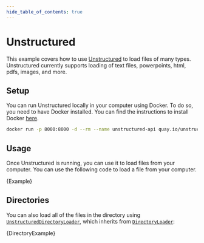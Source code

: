 ```yaml
---
hide_table_of_contents: true
---
```


# Unstructured

This example covers how to use [Unstructured](/docs/ecosystem/integrations/unstructured) to load files of many types. Unstructured currently supports loading of text files, powerpoints, html, pdfs, images, and more.

## Setup

You can run Unstructured locally in your computer using Docker. To do so, you need to have Docker installed. You can find the instructions to install Docker [here](https://docs.docker.com/get-docker/).

```bash
docker run -p 8000:8000 -d --rm --name unstructured-api quay.io/unstructured-io/unstructured-api:latest --port 8000 --host 0.0.0.0
```

## Usage

Once Unstructured is running, you can use it to load files from your computer. You can use the following code to load a file from your computer.


<CodeBlock language="typescript">{Example}</CodeBlock>

## Directories

You can also load all of the files in the directory using [`UnstructuredDirectoryLoader`](https://api.js.langchain.com/classes/langchain_document_loaders_fs_unstructured.UnstructuredDirectoryLoader.html), which inherits from [`DirectoryLoader`](/docs/integrations/document_loaders/file_loaders/directory):


<CodeBlock language="typescript">{DirectoryExample}</CodeBlock>
